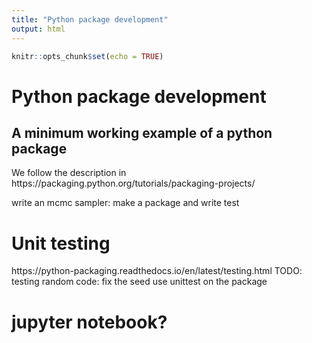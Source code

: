 ```yaml
---
title: "Python package development"
output: html
---
```


```r
knitr::opts_chunk$set(echo = TRUE)
```

# Python package development
## A minimum working example of a python package
We follow the description in 
https://packaging.python.org/tutorials/packaging-projects/

write an mcmc sampler: make a package and write test

# Unit testing
https://python-packaging.readthedocs.io/en/latest/testing.html
TODO:
testing random code: fix the seed
use unittest on the package

# jupyter notebook?
